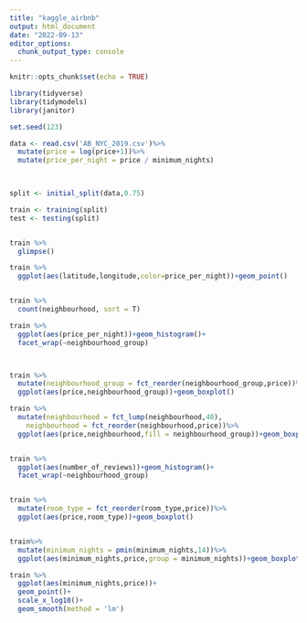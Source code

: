 ```yaml
---
title: "kaggle_airbnb"
output: html_document
date: "2022-09-13"
editor_options: 
  chunk_output_type: console
---
```


```r
knitr::opts_chunk$set(echo = TRUE)

library(tidyverse)
library(tidymodels)
library(janitor)

set.seed(123)

data <- read.csv('AB_NYC_2019.csv')%>%
  mutate(price = log(price+1))%>%
  mutate(price_per_night = price / minimum_nights)
  


split <- initial_split(data,0.75)

train <- training(split)
test <- testing(split)


train %>% 
  glimpse()

train %>% 
  ggplot(aes(latitude,longitude,color=price_per_night))+geom_point()


train %>% 
  count(neighbourhood, sort = T)

train %>% 
  ggplot(aes(price_per_night))+geom_histogram()+
  facet_wrap(~neighbourhood_group)



train %>% 
  mutate(neighbourhood_group = fct_reorder(neighbourhood_group,price))%>%
  ggplot(aes(price,neighbourhood_group))+geom_boxplot()

train %>% 
  mutate(neighbourhood = fct_lump(neighbourhood,40),
    neighbourhood = fct_reorder(neighbourhood,price))%>%
  ggplot(aes(price,neighbourhood,fill = neighbourhood_group))+geom_boxplot()


train %>% 
  ggplot(aes(number_of_reviews))+geom_histogram()+
  facet_wrap(~neighbourhood_group)


train %>% 
  mutate(room_type = fct_reorder(room_type,price))%>%
  ggplot(aes(price,room_type))+geom_boxplot()


train%>% 
  mutate(minimum_nights = pmin(minimum_nights,14))%>%
  ggplot(aes(minimum_nights,price,group = minimum_nights))+geom_boxplot()

train %>% 
  ggplot(aes(minimum_nights,price))+
  geom_point()+
  scale_x_log10()+
  geom_smooth(method = 'lm')


```


